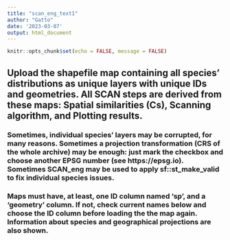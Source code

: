 ```yaml
---
title: "scan_eng_text1"
author: "Gatto"
date: '2023-03-07'
output: html_document
---
```


```r
knitr::opts_chunk$set(echo = FALSE, message = FALSE)
```

## Upload the shapefile map containing all species' distributions as unique layers with unique IDs and geometries. All SCAN steps are derived from these maps: Spatial similarities (Cs), Scanning algorithm, and Plotting results.

### Sometimes, individual species' layers may be corrupted, for many reasons. Sometimes a projection transformation (CRS of the whole archive) may be enough: just mark the checkbox and choose another EPSG number (see https://epsg.io). Sometimes SCAN_eng may be used to apply sf::st_make_valid to fix individual species issues.
                                
### Maps must have, at least, one ID column named 'sp', and a 'geometry' column. If not, check current names below and choose the ID column before loading the the map again. Information about species and geographical projections are also shown.